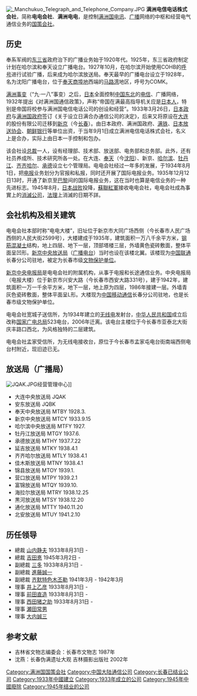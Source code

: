 {{Expand Japanese}}
[[File:_Manchukuo_Telegraph_and_Telephone_Company.JPG|thumb]]
'''满洲电信电话株式会社'''，简称'''电电会社'''、'''满洲电电'''，是控制[[满洲国|满洲国]][[电讯|电讯]]、[[广播|广播]]网络的中枢和经营电气通信业务的[[国策会社|国策会社]]。

== 历史 ==
奉系军阀的[[东三省|东三省]]政府治下的广播业务始于1920年代。1925年，东三省政府制定计划在哈尔滨和奉天设立广播电台。1927年10月，在哈尔滨开始使用COHB的[[无线电台呼号|呼号]]进行试验广播，后来成为哈尔滨放送局。奉天最早的广播电台设立于1928年，名为沈阳广播电台，位于[[奉天商埠地|奉天商埠地]]西端的[[马路湾|马路湾]]地区，呼号为COMK。{{r|年鉴|page=2}}

[[满洲事变|满洲事变]]（“九·一八”事变）之后，[[日本|日本]]全面控制[[中国东北|中国东北]]的[[电信|电信]]、广播网络，1932年提出《对满洲国通信政策》，声称“帝国在满最高指导机关应是[[日本人|日本人]]，特别是帝国将校参与满洲国电信电话公司的创设和经营”。1933年3月26日，[[日本政府|日本政府]]与[[满洲国政府|满洲国政府]]签订《关于设立日满合办通信公司的决定》，后来又将原设在[[大连|大连]]的股份有限公司迁移到[[新京|新京]]（今[[长春|长春]]）。由日本政府、满洲国政府、[[满铁|满铁]]、[[日本放送协会|日本放送协会]]、[[朝鲜银行|朝鲜银行]]等单位出资，于当年9月1日成立满洲电信电话株式会社，名义上是合办，实际上由日本一手控制和包办。

该会社设[[总裁|总裁]]一人，设有经理部、技术部、放送部、电务部和总务部。此外，还有社员养成所、技术研究所各一处。在大连、[[奉天|奉天]]（今[[沈阳|沈阳]]）、新京、[[哈尔滨|哈尔滨]]、[[牡丹江|牡丹江]]、[[齐齐哈尔|齐齐哈尔]]、[[承德|承德]]设立七个管理局。电电会社经过一年多的发展，于1934年8月1日，把[[电报|电报]]业务划分为官报和私报，同时还开展了国际电报业务。1935年12月12日13时，开通了新京至[[巴黎|巴黎]]间的国际电报业务，这在当时也算是电信业务的一种先进标志。1945年8月，[[日本战败|日本战败]]投降，[[蘇聯紅軍|蘇聯紅軍]]接收电电会社，电电会社成為事實上的[[消滅公司|消滅公司]]，[[法理|法理]]上消滅的日期不詳。

== 会社机构及相关建筑 ==

电电会社本部时称“电电大楼”，旧址位于新京市大同广场西侧（今长春市人民广场西侧的人民大街2599号），大楼建成于1935年，建筑面积一万八千余平方米，[[钢筋混凝土|钢筋混凝土]]结构，地上四层、地下一层，顶部塔楼三层，外墙黄色瓷砖敷面，整体平面呈凹形。[[新京中央放送局|新京中央放送局]]（[[广播电台|广播电台]]）当时也设在该楼北翼。该楼现为[[中国联通|中国联通]]长春分公司驻地，被定为长春市级[[文物保护单位|文物保护单位]]。
 
[[新京中央电报局|新京中央电报局]]是电电会社的附属机构，从事于电报和长途通信业务。中央电报局（电报大楼）位于新京市兴安大路（今长春市西安大路331号），建于1942年，建筑面积一万一千余平方米，地下一层，地上原为四层，1986年接建一层。外墙青灰色瓷砖敷面，整体平面呈L形。大楼现为[[中国移动通信|中国移动通信]]长春分公司驻地，也是长春市级文物保护单位。

电电会社宽城子送信所，为1934年建立的[[无线电|无线电]]发射台，[[中华人民共和国|中华人民共和国]]成立后改称[[国家广电总局|国家广电总局]]523电台，2006年迁离。该电台主楼位于今长春市亚泰北大街庆丰路口西北，为风格独特的二层建筑。

电电会社孟家受信所，为无线电接收台，原位于今长春市孟家屯电台街南端西侧电台村附近，现旧迹已无。

==放送局（广播局）==
[[Image:JQAK.JPG|thumb]]经营管理中心]]
*大连中央放送局 JQAK
*安东放送局 JQBK
*奉天中央放送局 MTBY 1928.3.
*新京中央放送局 MTCY 1933.9.15
*哈尔滨中央放送局 MTFY 1927.
*牡丹江放送局 MTGY 1937.6.
*承德放送局 MTHY 1937.7.22
*延吉放送局 MTKY 1938.4.1
*齐齐哈尔放送局 MTLY 1938.4.1
*佳木斯放送局 MTNY 1938.4.1
*锦县放送局 MTOY 1939.1.
*营口放送局 MTPY 1939.2.1
*富锦放送局 MTQY 1939.10.
*海拉尔放送局 MTRY 1938.12.25
*黒河放送局 MTSY 1938.12.20
*通化放送局 MTTY 1940.11.20
*北安放送局 MTUY 1941.2.10

== 历任领导 ==
*總裁 [[山内静夫|山内静夫]] 1933年8月31日 -
*總裁 [[吉田悳|吉田悳]] 1945年3月2日 -
*副總裁 [[三多|三多]] 1933年8月31日 -
*副總裁 [[進藤誠一|進藤誠一]]
*副總裁 [[齐默特色木丕勒|齐默特色木丕勒]] 1941年3月 - 1942年3月
*理事 [[井上乙彦|井上乙彦]] 1933年8月31日 -
*理事 [[前田直造|前田直造]] 1933年8月31日 -
*理事 [[西田猪之助|西田猪之助]] 1933年8月31日 -
*理事 [[瀬田常男|瀬田常男]]
*理事 [[大内誠三|大内誠三]]

==参考文献==
{{reflist|refs=
<ref name=年鉴>{{cite book|script-title=ja:滿洲放送年鑑|year=1940|publisher=滿洲電信電話株式會社|language=ja|url=https://www.google.co.jp/books/edition/%E6%BB%BF%E6%B4%B2%E6%94%BE%E9%80%81%E5%B9%B4%E9%91%91/1a43Yr0maLsC?hl=en&gbpv=1&dq=%E6%BB%BF%E6%B4%B2%E6%94%BE%E9%80%81%E5%B9%B4%E9%91%91&printsec=frontcover}}</ref>
}}
*吉林省文物志编委会：长春市文物志 1987年
*沈燕：长春伪满遗址大观 吉林摄影出版社 2002年

[[Category:满洲国国策会社|Category:满洲国国策会社]]
[[Category:中国大陆通信公司|Category:中国大陆通信公司]]
[[Category:长春已结业公司|Category:长春已结业公司]]
[[Category:1933年中國建立|Category:1933年中國建立]]
[[Category:1933年成立的公司|Category:1933年成立的公司]]
[[Category:1945年中國廢除|Category:1945年中國廢除]]
[[Category:1945年结业的公司|Category:1945年结业的公司]]